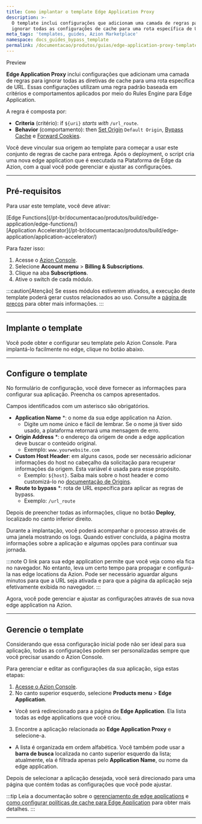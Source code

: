 ```yaml
---
title: Como implantar o template Edge Application Proxy
description: >-
  O template inclui configurações que adicionam uma camada de regras para
  ignorar todas as configurações de cache para uma rota específica de URL.
meta_tags: 'templates, guides, Azion Marketplace'
namespace: docs_guides_bypass_template
permalink: /documentacao/produtos/guias/edge-application-proxy-template/
---
```




<Tag severity="info" client:only="vue">
Preview
</Tag>

**Edge Application Proxy** inclui configurações que adicionam uma camada de regras para ignorar todas as diretivas de cache para uma rota específica de URL. Essas configurações utilizam uma regra padrão baseada em critérios e comportamentos aplicados por meio do Rules Engine para Edge Application.

A regra é composta por:

- **Criteria** (critério): if `${uri}` *starts with* `/url_route`.
- **Behavior** (comportamento): then [Set Origin](/pt-br/documentacao/produtos/build/edge-application/rules-engine/#set-origin) `Default Origin`, [Bypass Cache](/pt-br/documentacao/produtos/build/edge-application/rules-engine/#bypass-cache) e [Forward Cookies](/pt-br/documentacao/produtos/build/edge-application/rules-engine/#forward-cookies).

Você deve vincular sua origem ao template para começar a usar este conjunto de regras de cache para entrega. Após o deployment, o script cria uma nova edge application que é executada na Plataforma de Edge da Azion, com a qual você pode gerenciar e ajustar as configurações.

---

## Pré-requisitos

Para usar este template, você deve ativar:

<Tag severity="info" client:only="vue">
[Edge Functions](/pt-br/documentacao/produtos/build/edge-application/edge-functions/)
</Tag>
<br />
<Tag severity="info" client:only="vue">
[Application Accelerator](/pt-br/documentacao/produtos/build/edge-application/application-accelerator/)
</Tag>

Para fazer isso:

1. Acesse o [Azion Console](/en/documentation/products/guides/how-to-access-azion-console/).
2. Selecione **Account menu** > **Billing & Subscriptions**.
3. Clique na aba **Subscriptions**.
4. Ative o switch de cada módulo.

:::caution[Atenção]
Se esses módulos estiverem ativados, a execução deste template poderá gerar custos relacionados ao uso. Consulte a [página de preços](/pt-br/documentacao/produtos/precos/) para obter mais informações.
:::

---

## Implante o template

Você pode obter e configurar seu template pelo Azion Console. Para implantá-lo facilmente no edge, clique no botão abaixo.

  <LinkButton
    label="Implantar"
    link="https://console.azion.com/create/azion/edge-application-proxy"
    icon="ai ai-azion"
    icon-pos="left"
  />

---

## Configure o template

No formulário de configuração, você deve fornecer as informações para configurar sua aplicação. Preencha os campos apresentados.

Campos identificados com um asterisco são obrigatórios.

- **Application Name** *: o nome da sua edge application na Azion.
    - Digite um nome único e fácil de lembrar. Se o nome já tiver sido usado, a plataforma retornará uma mensagem de erro.
- **Origin Address** *: o endereço da origem de onde a edge application deve buscar o conteúdo original.
    - Exemplo: `www.yourwebsite.com`
- **Custom Host Header**: em alguns casos, pode ser necessário adicionar informações do host no cabeçalho da solicitação para recuperar informações da origem. Esta variável é usada para esse propósito.
    - Exemplo: `${host}`. Saiba mais sobre o host header e como customizá-lo no [documentação de Origins](/pt-br/documentacao/produtos/build/edge-application/origins/#host-header).
- **Route to bypass** *: rota de URL específica para aplicar as regras de bypass.
    - Exemplo: `/url_route`

Depois de preencher todas as informações, clique no botão **Deploy**, localizado no canto inferior direito.

Durante a implantação, você poderá acompanhar o processo através de uma janela mostrando os logs. Quando estiver concluída, a página mostra informações sobre a aplicação e algumas opções para continuar sua jornada.

:::note
O link para sua edge application permite que você veja como ela fica no navegador. No entanto, leva um certo tempo para propagar e configurá-la nas edge locations da Azion. Pode ser necessário aguardar alguns minutos para que a URL seja ativada e para que a página da aplicação seja efetivamente exibida no navegador.
:::

Agora, você pode gerenciar e ajustar as configurações através de sua nova edge application na Azion.

---

## Gerencie o template

Considerando que essa configuração inicial pode não ser ideal para sua aplicação, todas as configurações podem ser personalizadas sempre que você precisar usando o Azion Console.

Para gerenciar e editar as configurações da sua aplicação, siga estas etapas:

1. [Acesse o Azion Console](https://console.azion.com).
2. No canto superior esquerdo, selecione **Products menu** > **Edge Application**.
- Você será redirecionado para a página de **Edge Application**. Ela lista todas as edge applications que você criou.
3. Encontre a aplicação relacionada ao **Edge Application Proxy** e selecione-a.
- A lista é organizada em ordem alfabética. Você também pode usar a **barra de busca** localizada no canto superior esquerdo da lista; atualmente, ela é filtrada apenas pelo **Application Name**, ou nome da edge application.

Depois de selecionar a aplicação desejada, você será direcionado para uma página que contém todas as configurações que você pode ajustar.

:::tip
Leia a documentação sobre o [gerenciamento de edge applications](/pt-br/documentacao/produtos/build/edge-application/primeiros-passos/) e [como configurar políticas de cache para Edge Application](/pt-br/documentacao/produtos/guias/cache-settings/#criando-uma-regra-para-ignorar-o-cache-da-origem) para obter mais detalhes.
:::

---

